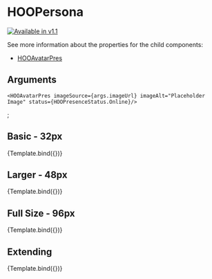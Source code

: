 
<Meta title="Components/Personas/HOOPersona" component={HOOPersona} />

# HOOPersona
[![Available in v1.1](https://img.shields.io/badge/💦%20Added%20Version-1.1-blue.svg?style=for-the-badge)](https://github.com/n8design/htwoo/blob/main/REACT-CHANGELOG.md)

See more information about the properties for the child components:

- [HOOAvatarPres](?path=/docs/molecules-persona-hooavatarpres--basic)

## Arguments

<ArgTypes of={HOOPersona} />

    <HOOAvatarPres imageSource={args.imageUrl} imageAlt="Placeholder Image" status={HOOPresenceStatus.Online}/>
  </HOOPersona>;


## Basic - 32px
<Canvas>
  <Story 
    name="Basic"
    args = { { root:{
      avatarSize: HOOAvatarSize.Px32, 
      personaName: "Jane Doeminica", 
      personaFunction: "Lead Fluent Designer", 
      personaStatusText: "In a meeting", 
      personaAvailable: "Call me yesterday"
      }, imageUrl: "https://placekitten.com/32/32"} 
    }>
    {Template.bind({})}
  </Story>
</Canvas>

## Larger - 48px
<Canvas>
  <Story 
    name="Larger"
    args = { { root:{
      avatarSize: HOOAvatarSize.Px48, 
      personaName: "Jane Doeminica", 
      personaFunction: "Lead Fluent Designer", 
      personaStatusText: "In a meeting", 
      personaAvailable: "Call me yesterday"
      }, imageUrl: "https://placekitten.com/48/48"}
    }>
    {Template.bind({})}
  </Story>
</Canvas>

## Full Size - 96px
<Canvas>
  <Story 
    name="Full Size"
    args = { { root:{
      avatarSize: HOOAvatarSize.Px96, 
      personaName: "Jane Doeminica", 
      personaFunction: "Lead Fluent Designer", 
      personaStatusText: "In a meeting", 
      personaAvailable: "Call me yesterday"
      }, imageUrl: "https://placekitten.com/96/96"}
    }>
    {Template.bind({})}
  </Story>
</Canvas>

## Extending
<Canvas>
  <Story 
    name="Extending"
    args = { { root:{
     avatarSize: HOOAvatarSize.Px32, 
     personaName: "Jane Doeminica", 
     personaFunction: "Lead Fluent Designer", 
     personaStatusText: "In a meeting", 
     personaAvailable: "Call me yesterday", 
     rootElementAttributes: { style: { backgroundColor: "pink" } }
     }, imageUrl: "https://placekitten.com/32/32"}
    }>
    {Template.bind({})}
  </Story>
</Canvas>